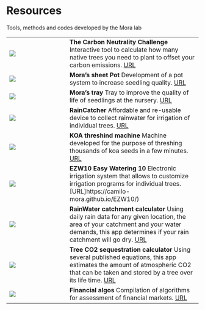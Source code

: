 # Resources {-}

Tools, methods and codes developed by the Mora lab

  |                                                                                             |
  | :--------------------------- | :----------------------------------------------------------- |
  | ![](images/Carbon Neutrality Challenge.jpg)   |**The Carbon Neutrality Challenge**  Interactive tool to calculate how many native trees you need to plant to offset your carbon emissions.  [URL](www.gocarbonneutral.org)                             
  | ![](images/BreathingPot.png)      |**Mora's sheet Pot** Development of a pot system to increase seedling quality. [URL](https://github.com/Camilo-Mora/MorasPot)                             
  | ![](images/DeepPot tray.png)      |**Mora's tray** Tray to improve the quality of life of seedlings at the nursery. [URL](https://github.com/Camilo-Mora/Tray)                              
  | ![](images/Catcher.jpg)    |**RainCatcher** Affordable and re-usable device to collect rainwater for irrigation of individual trees. [URL](https://github.com/Camilo-Mora/WaterCathment)        
  | ![](images/Koa Threshing machine.png)   |**KOA threshind machine**  Machine developed for the purpose of threshing thousands of koa seeds in a few minutes. [URL](https://www.youtube.com/embed/li3xDJMJ_g4)                             
  | ![](images/EZW10.jpg)      |**EZW10 Easy Watering 10** Electronic irrigation system that allows to customize irrigation programs for individual trees. [URL]https://camilo-mora.github.io/EZW10/)                             
  | ![](images/RainWaterCalculator.png)      |**RainWater catchment calculator** Using daily rain data for any given location, the area of your catchment and your water demands, this app determines if your rain catchment will go dry. [URL](https://camilo-mora.github.io/RainCathmentCalculator/)                             
  | ![](images/Carbon%20Calculator.png)    |**Tree CO2 sequestration calculator** Using several published equations, this app estimates the amount of  atmospheric CO2 that can be taken and stored by a tree over its life time. [URL](https://camilo-mora.github.io/TreeCarbonSequestration/)        
  | ![](images/Forex.png)    |**Financial algos** Compilation of algorithms for assessment of financial markets. [URL](https://camilo-mora.github.io/BookStockIndicators/index.html)        

